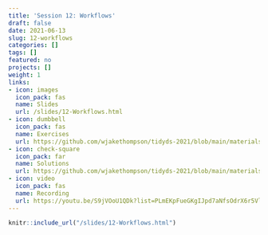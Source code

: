 ```yaml
---
title: 'Session 12: Workflows'
draft: false
date: 2021-06-13
slug: 12-workflows
categories: []
tags: []
featured: no
projects: []
weight: 1
links:
- icon: images
  icon_pack: fas
  name: Slides
  url: /slides/12-Workflows.html
- icon: dumbbell
  icon_pack: fas
  name: Exercises
  url: https://github.com/wjakethompson/tidyds-2021/blob/main/materials/exercises/12-workflows.Rmd
- icon: check-square
  icon_pack: far
  name: Solutions
  url: https://github.com/wjakethompson/tidyds-2021/blob/main/materials/solutions/12-workflows-solutions.Rmd
- icon: video
  icon_pack: fas
  name: Recording
  url: https://youtu.be/S9jVOoU1QDk?list=PLmEKpFueGKgIJpd7aNfsOdrX6r5VlsVpn&t=11675
---
```


```r
knitr::include_url("/slides/12-Workflows.html")
```
